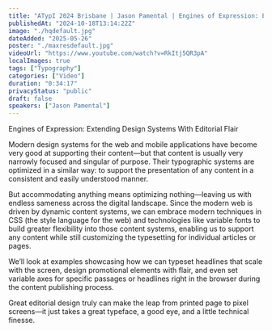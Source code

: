```yaml
---
title: "ATypI 2024 Brisbane | Jason Pamental | Engines of Expression: Extending Design Systems With Editorial Flairs"
publishedAt: "2024-10-18T13:14:22Z"
image: "./hqdefault.jpg"
dateAdded: "2025-05-26"
poster: "./maxresdefault.jpg"
videoUrl: "https://www.youtube.com/watch?v=RkItj5QR3pA"
localImages: true
tags: ["Typography"]
categories: ["Video"]
duration: "0:34:17"
privacyStatus: "public"
draft: false
speakers: ["Jason Pamental"]
---
```

Engines of Expression: Extending Design Systems With Editorial Flair

Modern design systems for the web and mobile applications have become very good at supporting their content—but that content is usually very narrowly focused and singular of purpose. Their typographic systems are optimized in a similar way: to support the presentation of any content in a consistent and easily understood manner.

But accommodating anything means optimizing nothing—leaving us with endless sameness across the digital landscape. Since the modern web is driven by dynamic content systems, we can embrace modern techniques in CSS (the style language for the web) and technologies like variable fonts to build greater flexibility into those content systems, enabling us to support any content while still customizing the typesetting for individual articles or pages.

We’ll look at examples showcasing how we can typeset headlines that scale with the screen, design promotional elements with flair, and even set variable axes for specific passages or headlines right in the browser during the content publishing process.

Great editorial design truly can make the leap from printed page to pixel screens—it just takes a great typeface, a good eye, and a little technical finesse.
